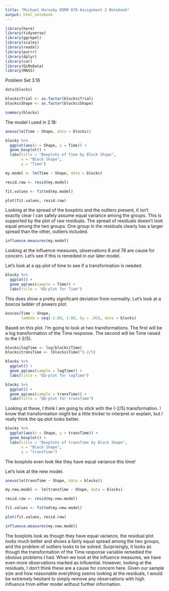 ---
title: "Michael Hornsby EDRM 878 Assignment 2 Notebook"
output: html_notebook
---

```{r include=FALSE}
library(here)
library(tidyverse)
library(ggrepel)
library(scales)
library(readxl)
library(purrr)
library(dplyr)
library(car)
library(GLMsData)
library(MASS)
```


Problem Set 3.16


```{r}
data(blocks)

blocks$Trial <- as.factor(blocks$Trial)
blocks$Shape <- as.factor(blocks$Shape)

summary(blocks)
```


The model I used in 2.18:

```{r}
anova(lm(Time ~ Shape, data = blocks))
```



```{r}
blocks %>% 
  ggplot(aes(x = Shape, y = Time)) +
  geom_boxplot() +
  labs(title = "Boxplots of Time by Block Shape",
       x = "Block Shape",
       y = "Time")

my.model <- lm(Time ~ Shape, data = blocks)

resid.raw <- resid(my.model)

fit.values <- fitted(my.model)

plot(fit.values, resid.raw)
```

Looking at the spread of the boxplots and the outliers present, it isn't
exactly clear I can safely assume equal variance among the groups.  This is
supported by the plot of raw residuals.  The spread of residuals doesn't look
equal among the two groups.  One group in the residuals clearly has a larger
spread than the other, outliers included.

```{r}
influence.measures(my.model)
```

Looking at the influence measures, observations 6 and 76 are cause for concern.
Let's see if this is remedied in our later model.


Let's look at a qq-plot of time to see if a transformation is needed.

```{r}
blocks %>%
  ggplot() +
  geom_qq(aes(sample = Time)) +
  labs(title = "QQ-plot for Time")
```


This does show a pretty significant deviation from normality.
Let's look at a boxcox ladder of powers plot.

```{r}
boxcox(Time ~ Shape,
       lambda = seq(-2.00, 1.00, by = .05), data = blocks)
```

Based on this plot. I'm going to look at two transformations.
The first will be a log transformation of the Time response.
The second will be Time raised to the (-2/5).


```{r}
blocks$logTime <- log(blocks$Time)
blocks$transTime <- (blocks$Time)^(-2/5)
```

```{r}
blocks %>%
  ggplot() +
  geom_qq(aes(sample = logTime)) +
  labs(title = "QQ-plot for logTime")

blocks %>%
  ggplot() +
  geom_qq(aes(sample = transTime)) +
  labs(title = "QQ-plot for transTime")
```

Looking at these, I think I am going to stick with the (-2/5) transformation.
I know that transformation might be a little tricker to interpret or explain,
but I really think the qq-plot looks better.


```{r}
blocks %>% 
  ggplot(aes(x = Shape, y = transTime)) +
  geom_boxplot() +
  labs(title = "Boxplots of transTime by Block Shape",
       x = "Block Shape",
       y = "transTime")
```

The boxplots even look like they have equal variance this time!


Let's look at the new model.

```{r}
anova(lm(transTime ~ Shape, data = blocks))
```


```{r}
my.new.model <- lm(transTime ~ Shape, data = blocks)
```


```{r}
resid.raw <- resid(my.new.model)

fit.values <- fitted(my.new.model)

plot(fit.values, resid.raw)

influence.measures(my.new.model)
```

The boxplots look as though they have equal variance, the residual plot looks
much better and shows a fairly equal spread among the two groups, and the 
problem of outliers looks to be solved.  Surprisingly, it looks as though
the transformation of the Time response variable remedied the obvious
problems I had.  When we look at the influence measures, we have
even more observations marked as influential.  However, looking at the
residuals, I don't think these are a cause for concern here.  Given our sample
size and how reasonable everything seems looking at the residuals, I would be
extremely hesitant to simply remove any observations with high influence from
either model without further information.